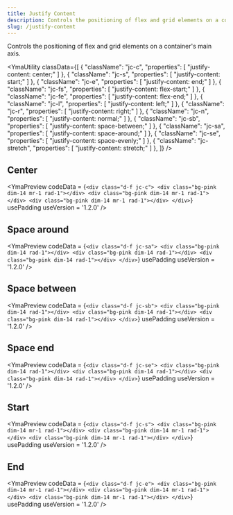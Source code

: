 ```yaml
---
title: Justify Content
description: Controls the positioning of flex and grid elements on a container's main axis.
slug: /justify-content
---
```



Controls the positioning of flex and grid elements on a container's main axis.

<YmaUtility
  classData={[
    {
      "className": "jc-c",
      "properties": [
        "justify-content: center;"
      ]
    },
    {
      "className": "jc-s",
      "properties": [
        "justify-content: start;"
      ]
    },
    {
      "className": "jc-e",
      "properties": [
        "justify-content: end;"
      ]
    },
    {
      "className": "jc-fs",
      "properties": [
        "justify-content: flex-start;"
      ]
    },
    {
      "className": "jc-fe",
      "properties": [
        "justify-content: flex-end;"
      ]
    },
    {
      "className": "jc-l",
      "properties": [
        "justify-content: left;"
      ]
    },
    {
      "className": "jc-r",
      "properties": [
        "justify-content: right;"
      ]
    },
    {
      "className": "jc-n",
      "properties": [
        "justify-content: normal;"
      ]
    },
    {
      "className": "jc-sb",
      "properties": [
        "justify-content: space-between;"
      ]
    },
    {
      "className": "jc-sa",
      "properties": [
        "justify-content: space-around;"
      ]
    },
    {
      "className": "jc-se",
      "properties": [
        "justify-content: space-evenly;"
      ]
    },
    {
      "className": "jc-stretch",
      "properties": [
        "justify-content: stretch;"
      ]
    },
  ]}
/>

## Center

<YmaPreview
  codeData = {`<div class="d-f jc-c">
      <div class="bg-pink dim-14 mr-1 rad-1"></div>
      <div class="bg-pink dim-14 mr-1 rad-1"></div>
      <div class="bg-pink dim-14 mr-1 rad-1"></div>
    </div>`}
  usePadding
  useVersion = '1.2.0'
/>

## Space around

<YmaPreview
  codeData = {`<div class="d-f jc-sa">
      <div class="bg-pink dim-14 rad-1"></div>
      <div class="bg-pink dim-14 rad-1"></div>
      <div class="bg-pink dim-14 rad-1"></div>
    </div>`}
  usePadding
  useVersion = '1.2.0'
/>

## Space between

<YmaPreview
  codeData = {`<div class="d-f jc-sb">
      <div class="bg-pink dim-14 rad-1"></div>
      <div class="bg-pink dim-14 rad-1"></div>
      <div class="bg-pink dim-14 rad-1"></div>
    </div>`}
  usePadding
  useVersion = '1.2.0'
/>

## Space end

<YmaPreview
  codeData = {`<div class="d-f jc-se">
      <div class="bg-pink dim-14 rad-1"></div>
      <div class="bg-pink dim-14 rad-1"></div>
      <div class="bg-pink dim-14 rad-1"></div>
    </div>`}
  usePadding
  useVersion = '1.2.0'
/>

## Start

<YmaPreview
  codeData = {`<div class="d-f jc-s">
      <div class="bg-pink dim-14 mr-1 rad-1"></div>
      <div class="bg-pink dim-14 mr-1 rad-1"></div>
      <div class="bg-pink dim-14 mr-1 rad-1"></div>
    </div>`}
  usePadding
  useVersion = '1.2.0'
/>

## End

<YmaPreview
  codeData = {`<div class="d-f jc-e">
      <div class="bg-pink dim-14 mr-1 rad-1"></div>
      <div class="bg-pink dim-14 mr-1 rad-1"></div>
      <div class="bg-pink dim-14 mr-1 rad-1"></div>
    </div>`}
  usePadding
  useVersion = '1.2.0'
/>